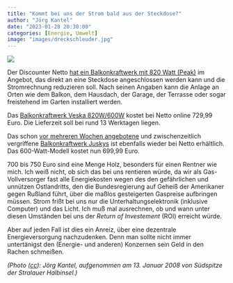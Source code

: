 ```yaml
---
title: "Kommt bei uns der Strom bald aus der Steckdose?"
author: "Jörg Kantel"
date: "2023-01-28 20:30:00"
categories: [Energie, Umwelt]
image: "images/dreckschleuder.jpg"
---
```


[![](images/dreckschleuder-b.jpg)](https://www.flickr.com/photos/schockwellenreiter/2189811490/)

Der Discounter Netto [hat ein Balkonkraftwerk mit 820 Watt (Peak)](https://www.golem.de/news/discounter-netto-bringt-820-watt-balkonkraftwerk-2301-171523.html) im Angebot, das direkt an eine Steckdose angeschlossen werden kann und die Stromrechnung reduzieren soll. Nach seinen Angaben kann die Anlage an Orten wie dem Balkon, dem Hausdach, der Garage, der Terrasse oder sogar freistehend im Garten installiert werden.

Das [Balkonkraftwerk Veska 820W/600W](https://www.netto-online.de/820-w-600-w-balkonkraftwerk-photovoltaik-solaranlage-steckerfertig-wifi-smart/p-2469253000) kostet bei Netto online 729,99 Euro. Die Lieferzeit soll bei rund 13 Werktagen liegen.

Das schon [vor mehreren Wochen angebotene](https://www.golem.de/2301/170872.html) und zwischenzeitlich vergriffene [Balkonkraftwerk Juskys](https://www.netto-online.de/juskys-balkonkraftwerk-600w-750w-solaranlage-komplettset-photovoltaik-steckerfertig-verkauf-nur-an-endverbraucher/p-2463639000) ist ebenfalls wieder bei Netto erhältlich. Das 600-Watt-Modell kostet nun 699,99 Euro.

700 bis 750 Euro sind eine Menge Holz, besonders für einen Rentner wie mich. Ich weiß nicht, ob sich das bei uns rentieren würde, da wir als Gas-Vollversorger fast alle Energiekosten wegen des den gefährlichen und unnützen Ostlandritts, den die Bundesregierung auf Geheiß der Amerikaner gegen Rußland führt, über die maßlos gesteigerten Gaspreise aufbringen müssen. Strom frißt bei uns nur die Unterhaltungselektronik (inklusive Computer) und das Licht. Ich muß mal ausrechnen, ob und wann unter diesen Umständen bei uns der *Return of Investement* (ROI) erreicht würde.

Aber auf jeden Fall ist dies ein Anreiz, über eine dezentrale Energieversorgung nachzudenken. Denn man sollte nicht immer untertänigst den (Energie- und anderen) Konzernen sein Geld in den Rachen schmeißen.

*(Photo ([cc](http://creativecommons.org/licenses/by-nc-nd/2.0/)): Jörg Kantel, aufgenommen am 13. Januar 2008 von Südspitze der Stralauer Halbinsel.)*
